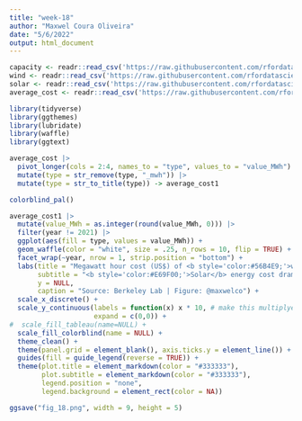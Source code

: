 ```yaml
---
title: "week-18"
author: "Maxwel Coura Oliveira"
date: "5/6/2022"
output: html_document
---
```


```r
capacity <- readr::read_csv('https://raw.githubusercontent.com/rfordatascience/tidytuesday/master/data/2022/2022-05-03/capacity.csv')
wind <- readr::read_csv('https://raw.githubusercontent.com/rfordatascience/tidytuesday/master/data/2022/2022-05-03/wind.csv')
solar <- readr::read_csv('https://raw.githubusercontent.com/rfordatascience/tidytuesday/master/data/2022/2022-05-03/solar.csv')
average_cost <- readr::read_csv('https://raw.githubusercontent.com/rfordatascience/tidytuesday/master/data/2022/2022-05-03/average_cost.csv')
```

```r
library(tidyverse)
library(ggthemes)
library(lubridate)
library(waffle)
library(ggtext)
```


```r
average_cost |> 
  pivot_longer(cols = 2:4, names_to = "type", values_to = "value_MWh") |> 
  mutate(type = str_remove(type, "_mwh")) |> 
  mutate(type = str_to_title(type)) -> average_cost1
```

```r
colorblind_pal()
```





```r
average_cost1 |> 
  mutate(value_MWh = as.integer(round(value_MWh, 0))) |> 
  filter(year != 2021) |> 
  ggplot(aes(fill = type, values = value_MWh)) +
  geom_waffle(color = "white", size = .25, n_rows = 10, flip = TRUE) +
  facet_wrap(~year, nrow = 1, strip.position = "bottom") +
  labs(title = "Megawatt hour cost (US$) of <b style='color:#56B4E9;'>wind</b>, <b style='color:#E69F00;'>solar</b>, <b style='color:#000000;'>gas</b> energy in the US", 
       subtitle = "<b style='color:#E69F00;'>Solar</b> energy cost dramatically decreased in the past decade",
       y = NULL,
       caption = "Source: Berkeley Lab | Figure: @maxwelco") +
  scale_x_discrete() + 
  scale_y_continuous(labels = function(x) x * 10, # make this multiplyer the same as n_rows
                     expand = c(0,0)) +
#  scale_fill_tableau(name=NULL) +
  scale_fill_colorblind(name = NULL) +
  theme_clean() +
  theme(panel.grid = element_blank(), axis.ticks.y = element_line()) +
  guides(fill = guide_legend(reverse = TRUE)) +
  theme(plot.title = element_markdown(color = "#333333"),
        plot.subtitle = element_markdown(color = "#333333"),
        legend.position = "none",
        legend.background = element_rect(color = NA))

ggsave("fig_18.png", width = 9, height = 5)
```












